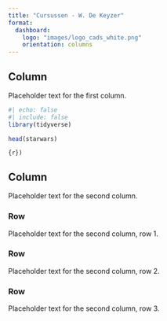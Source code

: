 ```yaml
---
title: "Cursussen - W. De Keyzer"
format:
  dashboard:
    logo: "images/logo_cads_white.png"
    orientation: columns
---
```


## Column {width="35%"}

Placeholder text for the first column.

```r
#| echo: false
#| include: false
library(tidyverse)
```

```r
head(starwars)
```

```{r})
```


## Column {width="65%"}

Placeholder text for the second column.

### Row {height=10%}

Placeholder text for the second column, row 1.

### Row {height=70%}

Placeholder text for the second column, row 2.

### Row {height=20%}

Placeholder text for the second column, row 3.
